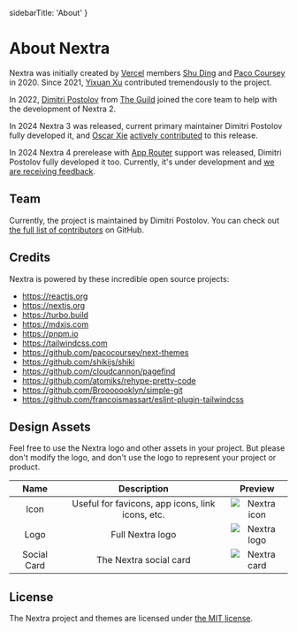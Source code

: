   sidebarTitle: 'About'
}

# About Nextra

Nextra was initially created by [Vercel](https://vercel.com) members
[Shu Ding](https://twitter.com/shuding_) and
[Paco Coursey](https://twitter.com/pacocoursey) in 2020. Since 2021,
[Yixuan Xu](https://twitter.com/yixuanxu94) contributed tremendously to the
project.

In 2022, [Dimitri Postolov](https://twitter.com/dimaMachina_) from
[The Guild](https://the-guild.dev) joined the core team to help with the
development of Nextra 2.

In 2024 Nextra 3 was released, current primary maintainer Dimitri Postolov fully
developed it, and [Oscar Xie](https://github.com/87xie)
[actively contributed](https://github.com/shuding/nextra/pulls?q=sort%3Aupdated-desc+is%3Apr+author%3A87xie+is%3Aclosed+created%3A%3C2024-10-03)
to this release.

In 2024 Nextra 4 prerelease with [App Router](https://nextjs.org/docs/app)
support was released, Dimitri Postolov fully developed it too. Currently, it's
under development and
[we are receiving feedback](https://github.com/shuding/nextra/issues/2600#issuecomment-2385107206).

## Team

Currently, the project is maintained by Dimitri Postolov. You can check out
[the full list of contributors](https://github.com/shuding/nextra/graphs/contributors)
on GitHub.

## Credits

Nextra is powered by these incredible open source projects:

- https://reactjs.org
- https://nextjs.org
- https://turbo.build
- https://mdxjs.com
- https://pnpm.io
- https://tailwindcss.com
- https://github.com/pacocoursey/next-themes
- https://github.com/shikijs/shiki
- https://github.com/cloudcannon/pagefind
- https://github.com/atomiks/rehype-pretty-code
- https://github.com/Brooooooklyn/simple-git
- https://github.com/francoismassart/eslint-plugin-tailwindcss

## Design Assets

Feel free to use the Nextra logo and other assets in your project. But please
don't modify the logo, and don't use the logo to represent your project or
product.

<div className="[&_img]:inline mt-6">

|    Name     |                   Description                    |                Preview                |
| :---------: | :----------------------------------------------: | :-----------------------------------: |
|    Icon     | Useful for favicons, app icons, link icons, etc. |     ![Nextra icon](/favicon.svg)      |
|    Logo     |                 Full Nextra logo                 |       ![Nextra logo](/logo.svg)       |
| Social Card |              The Nextra social card              | ![Nextra card](/opengraph-image.jpeg) |

</div>

## License

The Nextra project and themes are licensed under
[the MIT license](https://github.com/shuding/nextra/blob/main/LICENSE).
